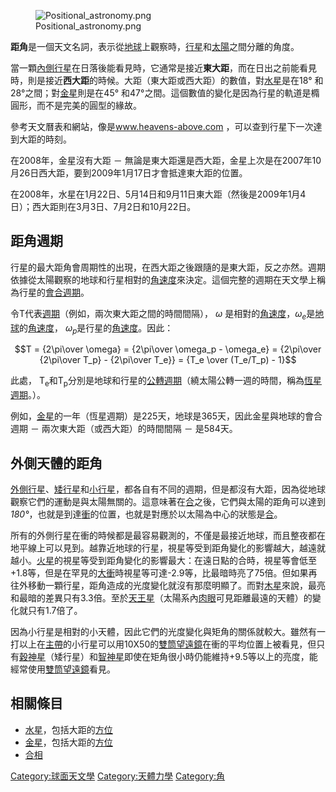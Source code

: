 {{unreferenced|time=2018-11-01T00:56:00+00:00}}
{{update|time=2018-09-07T03:16:27+00:00}}
[[File:Positional_astronomy.png|thumb]]

'''距角'''是一個天文名詞，表示從[[地球|地球]]上觀察時，[[行星|行星]]和[[太陽|太陽]]之間分離的角度。

當一顆[[內側行星|內側行星]]在日落後能看見時，它通常是接近'''東大距'''，而在日出之前能看見時，則是接近'''西大距'''的時候。大距（東大距或西大距）的數值，對[[水星|水星]]是在18° 和28°之間；對[[金星|金星]]則是在45° 和47°之間。這個數值的變化是因為行星的軌道是橢圓形，而不是完美的圓型的緣故。

參考天文曆表和網站，像是[http://www.heavens-above.com www.heavens-above.com] {{Wayback|url=http://www.heavens-above.com/ |date=20200918012735 }}，可以查到行星下一次達到大距的時刻。 

在2008年，金星沒有大距 － 無論是東大距還是西大距，金星上次是在2007年10月26日西大距，要到2009年1月17日才會抵達東大距的位置。

在2008年，水星在1月22日、5月14日和9月11日東大距（然後是2009年1月4日）；西大距則在3月3日、7月2日和10月22日。

== 距角週期 ==
行星的最大距角會周期性的出現，在西大距之後跟隨的是東大距，反之亦然。週期依據從太陽觀察的地球和行星相對的[[角速度|角速度]]來決定。這個完整的週期在天文學上稱為行星的[[軌道週期|會合週期]]。

令T代表[[週期|週期]]（例如，兩次東大距之間的時間間隔）， <math>\omega</math> 是相對的[[角速度|角速度]]，<math>\omega_e</math>是[[地球|地球]]的[[角速度|角速度]]， <math>\omega_p</math>是行星的[[角速度|角速度]]。因此：

:<math>T = {2\pi\over \omega} = {2\pi\over \omega_p - \omega_e} = {2\pi\over {2\pi\over T_p} - {2\pi\over T_e}}
= {T_e \over (T_e/T_p) - 1}</math>

此處， T<sub>e</sub>和T<sub>p</sub>分別是地球和行星的[[公轉週期|公轉週期]]（繞太陽公轉一週的時間，稱為[[軌道週期|恆星週期]]。）。

例如，[[金星|金星]]的一年（恆星週期）是225天，地球是365天，因此金星與地球的會合週期 － 兩次東大距（或西大距）的時間間隔 － 是584天。

== 外側天體的距角 ==
[[外側行星|外側行星]]、[[矮行星|矮行星]]和[[小行星|小行星]]，都各自有不同的週期，但是都沒有大距，因為從地球觀察它們的運動是與太陽無關的。這意味著在[[合_(天體位置)|合]]之後，它們與太陽的距角可以達到''180°''，也就是到達[[衝_(天體位置)|衝]]的位置，也就是對應於以太陽為中心的狀態是[[合(天文)|合]]。

所有的外側行星在衝的時候都是最容易觀測的，不僅是最接近地球，而且整夜都在地平線上可以見到。越靠近地球的行星，視星等受到距角變化的影響越大，越遠就越小。[[火星|火星]]的視星等受到距角變化的影響最大：在遠日點的合時，視星等會低至+1.8等，但是在罕見的[[大衝|大衝]]時視星等可達-2.9等，比最暗時亮了75倍。但如果再往外移動一顆行星，距角造成的光度變化就沒有那麼明顯了。而對[[木星|木星]]來說，最亮和最暗的差異只有3.3倍。至於[[天王星|天王星]]（太陽系內[[肉眼|肉眼]]可見距離最遠的天體）的變化就只有1.7倍了。

因為小行星是相對的小天體，因此它們的光度變化與矩角的關係就較大。雖然有一打以上在[[小行星帶|主帶]]的小行星可以用10X50的[[雙筒望遠鏡|雙筒望遠鏡]]在衝的平均位置上被看見，但只有[[穀神星|穀神星]]（矮行星）和[[智神星|智神星]]即使在矩角很小時仍能維持+9.5等以上的亮度，能經常使用[[雙筒望遠鏡|雙筒望遠鏡]]看見。

== 相關條目 ==
* [[水星|水星]]，包括大距的[[水星方位|方位]]
* [[金星|金星]]，包括大距的[[金星方位|方位]]
* [[合相|合相]]

[[Category:球面天文學|Category:球面天文學]]
[[Category:天體力學|Category:天體力學]]
[[Category:角|Category:角]]